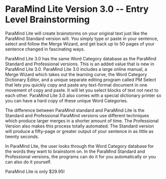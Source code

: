 # ParaMind Lite Version 3.0 -- Entry Level Brainstorming
ParaMind Lite will create brainstorms on your original text just like the ParaMind Standard version will. You simply type or paste in your sentence, select and follow the Merge Wizard, and get back up to 50 pages of your sentence changed in fascinating ways.

ParaMind Lite 3.0 has the same Word Category database as the ParaMind Standard and Professional versions. This is an added value that is new in ParaMind Lite 3.0. ParaMind Lite 3.0 includes a large online manual, a Merge Wizard which takes out the learning curve, the Word Category Dictionary Editor, and a unique separate editing program called PM Select that lets you quickly copy and paste any text-format document in one movement of copy and paste. It will let you select blocks of text not next to each other. ParaMind Lite 3.0 also comes with a special dictionary printer so you can have a hard copy of these unique Word Categories.

The difference between ParaMind standard and ParaMind Lite is the Standard and Professional ParaMind versions use different techniques which produce larger merges in a shorter amount of time. The Professional Version also makes this process totally automated. The Standard version will produce a fifty-page or greater output of your sentence in as little as twenty seconds.

In ParaMind Lite, the user looks through the Word Category database for the words they want to brainstorm on. In the ParaMind Standard and Professional versions, the programs can do it for you automatically or you can also do it yourself.

ParaMind Lite is only $29.95!